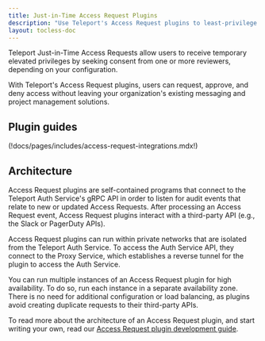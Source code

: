 ```yaml
---
title: Just-in-Time Access Request Plugins
description: "Use Teleport's Access Request plugins to least-privilege access without sacrificing productivity."
layout: tocless-doc
---
```


Teleport Just-in-Time Access Requests allow users to receive temporary elevated
privileges by seeking consent from one or more reviewers, depending on your
configuration.

With Teleport's Access Request plugins, users can request, approve, and deny
access without leaving your organization's existing messaging and project
management solutions.

## Plugin guides

(!docs/pages/includes/access-request-integrations.mdx!)

## Architecture

Access Request plugins are self-contained programs that connect to the Teleport
Auth Service's gRPC API in order to listen for audit events that relate to new
or updated Access Requests. After processing an Access Request event, Access
Request plugins interact with a third-party API (e.g., the Slack or PagerDuty
APIs). 

Access Request plugins can run within private networks that are isolated from
the Teleport Auth Service. To access the Auth Service API, they connect to the
Proxy Service, which establishes a reverse tunnel for the plugin to access the
Auth Service.

You can run multiple instances of an Access Request plugin for high
availability. To do so, run each instance in a separate availability zone. There
is no need for additional configuration or load balancing, as plugins avoid
creating duplicate requests to their third-party APIs.

To read more about the architecture of an Access Request plugin, and start
writing your own, read our [Access Request plugin development
guide](../../api/access-plugin.mdx).

